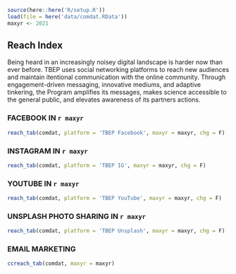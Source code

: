 <!-- # Informed, Engaged, Responsible Community -->

```r
source(here::here('R/setup.R'))
load(file = here('data/comdat.RData'))
maxyr <- 2021
```

## Reach Index

Being heard in an increasingly noisey digital landscape is harder now than ever before. TBEP uses social networking platforms to reach new audiences and maintain itentional communication with the online community. Through engagement-driven messaging, innovative mediums, and adaptive tinkering, the Program amplifies its messages, makes science accessible to the general public, and elevates awareness of its partners actions.

### FACEBOOK IN `r maxyr`

```r
reach_tab(comdat, platform = 'TBEP Facebook', maxyr = maxyr, chg = F)
```

### INSTAGRAM IN `r maxyr`

```r
reach_tab(comdat, platform = 'TBEP IG', maxyr = maxyr, chg = F)
```

### YOUTUBE IN `r maxyr`

```r
reach_tab(comdat, platform = 'TBEP YouTube', maxyr = maxyr, chg = F)
```

### UNSPLASH PHOTO SHARING IN `r maxyr`

```r
reach_tab(comdat, platform = 'TBEP Unsplash', maxyr = maxyr, chg = F)
```

### EMAIL MARKETING

```r
ccreach_tab(comdat, maxyr = maxyr)
```

